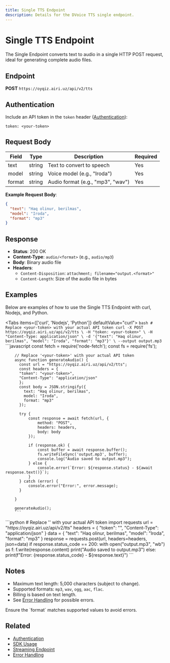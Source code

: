 ```yaml
---
title: Single TTS Endpoint
description: Details for the DVoice TTS single endpoint.
---
```


# Single TTS Endpoint

The Single Endpoint converts text to audio in a single HTTP POST request, ideal for generating complete audio files.

## Endpoint

**POST** `https://oyqiz.airi.uz/api/v2/tts`

## Authentication

Include an API token in the `token` header ([Authentication](./2-authentication)):

```
token: <your-token>
```

## Request Body

| Field  | Type   | Description                       | Required |
| ------ | ------ | --------------------------------- | -------- |
| text   | string | Text to convert to speech         | Yes      |
| model  | string | Voice model (e.g., "Iroda")       | Yes      |
| format | string | Audio format (e.g., "mp3", "wav") | Yes      |

**Example Request Body**:

```json
{
  "text": "Haq olinur, berilmas",
  "model": "Iroda",
  "format": "mp3"
}
```

## Response

- **Status**: 200 OK
- **Content-Type**: `audio/<format>` (e.g., `audio/mp3`)
- **Body**: Binary audio file
- **Headers**:
  - `Content-Disposition`: `attachment; filename="output.<format>"`
  - `Content-Length`: Size of the audio file in bytes

## Examples

Below are examples of how to use the Single TTS Endpoint with curl, Nodejs, and Python.

<Tabs items={['curl', 'Nodejs', 'Python']} defaultValue="curl">
  <Tab value="curl">
    ```bash
    # Replace <your-token> with your actual API token
    curl -X POST https://oyqiz.airi.uz/api/v2/tts \
      -H "token: <your-token>" \
      -H "Content-Type: application/json" \
      -d '{"text": "Haq olinur, berilmas", "model": "Iroda", "format": "mp3"}' \
      --output output.mp3
    ```
  </Tab>
  <Tab value="Nodejs">
    ```javascript
        const fetch = require('node-fetch');
        const fs = require('fs');

        // Replace '<your-token>' with your actual API token
        async function generateAudio() {
          const url = "https://oyqiz.airi.uz/api/v2/tts";
          const headers = {
          "token": "<your-token>",
          "Content-Type": "application/json"
          };
          const body = JSON.stringify({
            text: "Haq olinur, berilmas",
            model: "Iroda",
            format: "mp3"
          });

          try {
              const response = await fetch(url, {
                  method: "POST",
                  headers: headers,
                  body: body
              });

              if (response.ok) {
                  const buffer = await response.buffer();
                  fs.writeFileSync('output.mp3', buffer);
                  console.log("Audio saved to output.mp3");
              } else {
                  console.error(`Error: ${response.status} - ${await response.text()}`);
              }
          } catch (error) {
              console.error("Error:", error.message);
          }

        }

        generateAudio();
        ```

  </Tab>
  <Tab value="Python">
    ```python
    # Replace '<your-token>' with your actual API token
    import requests
    url = "https://oyqiz.airi.uz/api/v2/tts"
    headers = {
        "token": "<your-token>",
        "Content-Type": "application/json"
    }
    data = {
        "text": "Haq olinur, berilmas",
        "model": "Iroda",
        "format": "mp3"
    }
    response = requests.post(url, headers=headers, json=data)
    if response.status_code == 200:
        with open("output.mp3", "wb") as f:
            f.write(response.content)
        print("Audio saved to output.mp3")
    else:
        print(f"Error: {response.status_code} - ${response.text}")
    ```
  </Tab>
</Tabs>

## Notes

- Maximum text length: 5,000 characters (subject to change).
- Supported formats: `mp3`, `wav`, `ogg`, `aac`, `flac`.
- Billing is based on text length.
- See [Error Handling](./6-errors) for possible errors.

<Callout type="warning">
  Ensure the `format` matches supported values to avoid errors.
</Callout>

## Related

- [Authentication](./2-authentication)
- [SDK Usage](./3-sdks)
- [Streaming Endpoint](./5-stream)
- [Error Handling](./6-errors)
